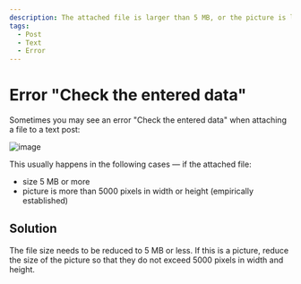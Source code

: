 ```yaml
---
description: The attached file is larger than 5 MB, or the picture is larger than 5000 pixels in width or height
tags:
  - Post
  - Text
  - Error
---
```


# Error "Check the entered data"

Sometimes you may see an error "Check the entered data" when attaching a file to a text post:

![image](https://user-images.githubusercontent.com/24430718/107155643-95872f00-698a-11eb-810d-927a5a810c30.png)

This usually happens in the following cases — if the attached file:

* size 5 MB or more
* picture is more than 5000 pixels in width or height (empirically established)

## Solution

The file size needs to be reduced to 5 MB or less. If this is a picture, reduce the size of the picture so that they do not exceed 5000 pixels in width and height.
